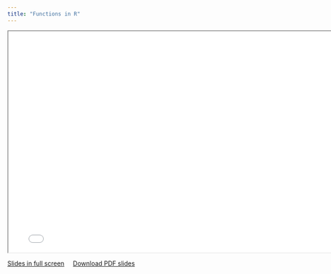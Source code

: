 ```yaml
---
title: "Functions in R"
---
```


```{=html}
<iframe class="slide-deck" width="780" height="500" src="slides/functions.html"></iframe>
```

[Slides in full screen](slides/functions.html){target="_blank"} &nbsp;&nbsp;&nbsp; <a href="slides/functions.pdf" download>Download PDF slides</a>

